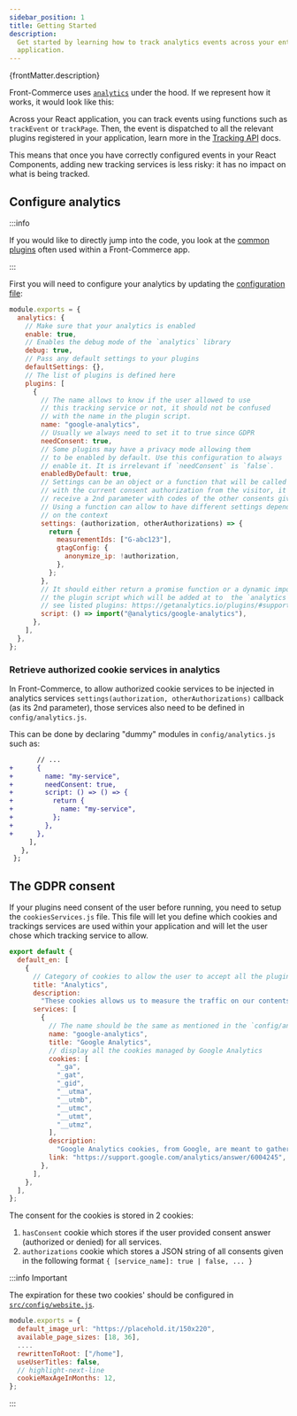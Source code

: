 ```yaml
---
sidebar_position: 1
title: Getting Started
description:
  Get started by learning how to track analytics events across your entire
  application.
---
```



<SinceVersion tag="2.19" />

<p>{frontMatter.description}</p>

Front-Commerce uses [`analytics`](https://getanalytics.io/) under the hood. If
we represent how it works, it would look like this:

<Figure>
  <AnalyticsFigure
    aria-label="Schema explaining the concepts behind analytics"
    width="100%"
    className="text-black dark:text-white" // the lines use current color as to adabt to theme
  />
</Figure>

Across your React application, you can track events using functions such as
`trackEvent` or `trackPage`. Then, the event is dispatched to all the relevant
plugins registered in your application, learn more in the
[Tracking API](tracking-api) docs.

This means that once you have correctly configured events in your React
Components, adding new tracking services is less risky: it has no impact on what
is being tracked.

## Configure analytics

:::info

If you would like to directly jump into the code, you look at the
[common plugins](/docs/2.x/advanced/analytics/plugins#common-plugins) often used
within a Front-Commerce app.

:::

First you will need to configure your analytics by updating the
[configuration file](https://gitlab.blackswift.cloud/front-commerce/front-commerce/-/blob/2.x/src/config/analytics.sample.js):

```js title="src/config/analytics.js"
module.exports = {
  analytics: {
    // Make sure that your analytics is enabled
    enable: true,
    // Enables the debug mode of the `analytics` library
    debug: true,
    // Pass any default settings to your plugins
    defaultSettings: {},
    // The list of plugins is defined here
    plugins: [
      {
        // The name allows to know if the user allowed to use
        // this tracking service or not, it should not be confused
        // with the name in the plugin script.
        name: "google-analytics",
        // Usually we always need to set it to true since GDPR
        needConsent: true,
        // Some plugins may have a privacy mode allowing them
        // to be enabled by default. Use this configuration to always
        // enable it. It is irrelevant if `needConsent` is `false`.
        enabledByDefault: true,
        // Settings can be an object or a function that will be called
        // with the current consent authorization from the visitor, it also
        // receive a 2nd parameter with codes of the other consents given.
        // Using a function can allow to have different settings depending
        // on the context
        settings: (authorization, otherAuthorizations) => {
          return {
            measurementIds: ["G-abc123"],
            gtagConfig: {
              anonymize_ip: !authorization,
            },
          };
        },
        // It should either return a promise function or a dynamic import to
        // the plugin script which will be added at to  the `analytics` library
        // see listed plugins: https://getanalytics.io/plugins/#supported-analytic-tools
        script: () => import("@analytics/google-analytics"),
      },
    ],
  },
};
```

### Retrieve authorized cookie services in analytics

In Front-Commerce, to allow authorized cookie services to be injected in
analytics services `settings(authorization, otherAuthorizations)` callback (as
its 2nd parameter), those services also need to be defined in
`config/analytics.js`.

This can be done by declaring "dummy" modules in `config/analytics.js` such as:

```diff title="src/config/analytics.js"
       // ...
+      {
+        name: "my-service",
+        needConsent: true,
+        script: () => () => {
+          return {
+            name: "my-service",
+          };
+        },
+      },
     ],
   },
 };
```

## The GDPR consent

If your plugins need consent of the user before running, you need to setup the
`cookiesServices.js` file. This file will let you define which cookies and
trackings services are used within your application and will let the user chose
which tracking service to allow.

```js title="config/cookiesServices.js"
export default {
  default_en: [
    {
      // Category of cookies to allow the user to accept all the plugins at once in a specific category
      title: "Analytics",
      description:
        "These cookies allows us to measure the traffic on our contents and hence to improve them.",
      services: [
        {
          // The name should be the same as mentioned in the `config/analytics.js` file
          name: "google-analytics",
          title: "Google Analytics",
          // display all the cookies managed by Google Analytics
          cookies: [
            "_ga",
            "_gat",
            "_gid",
            "__utma",
            "__utmb",
            "__utmc",
            "__utmt",
            "__utmz",
          ],
          description:
            "Google Analytics cookies, from Google, are meant to gather statistics about visits.",
          link: "https://support.google.com/analytics/answer/6004245",
        },
      ],
    },
  ],
};
```

The consent for the cookies is stored in 2 cookies:

1. `hasConsent` cookie which stores if the user provided consent answer
   (authorized or denied) for all services.
2. `authorizations` cookie which stores a JSON string of all consents given in
   the following format `{ [service_name]: true | false, ... }`

:::info Important

The expiration for these two cookies' should be configured in
[`src/config/website.js`](/docs/2.x/reference/configurations#configwebsitejs).

```js title="src/config/website.js"
module.exports = {
  default_image_url: "https://placehold.it/150x220",
  available_page_sizes: [18, 36],
  ....
  rewrittenToRoot: ["/home"],
  useUserTitles: false,
  // highlight-next-line
  cookieMaxAgeInMonths: 12,
};
```

:::
